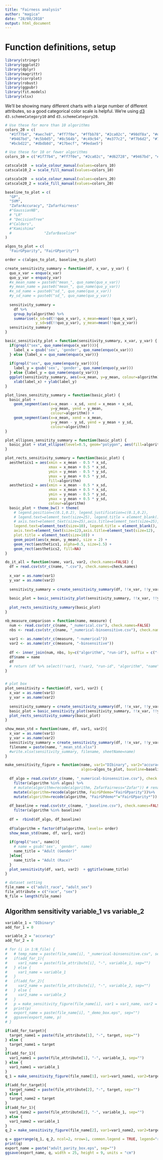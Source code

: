 ```yaml
---
title: "Fairness analysis"
author: "magica"
date: "28/08/2018"
output: html_document
---
```


# Function definitions, setup

```r
library(stringr)
library(ggplot2)
library(dplyr)
library(magrittr)
library(corrplot)
library(robust)
library(ggpubr)
library(fit.models)
library(xlsx)
```

We'll be showing many different charts with a large number of different attributes, so a good
categorical color scale is helpful. We're using [d3](https://d3js.org) `d3.schemeCategory10` and `d3.schemeCategory20`.

```r
# Use these for more than 10 algorithms
colors_20 = c(
  "#1f77b4", "#aec7e8", "#ff7f0e", "#ffbb78", "#2ca02c", "#98df8a", "#d62728", "#ff9896",
  "#9467bd", "#c5b0d5", "#8c564b", "#c49c94", "#e377c2", "#f7b6d2", "#7f7f7f", "#c7c7c7",
  "#bcbd22", "#dbdb8d", "#17becf", "#9edae5")

# Use these for 10 or fewer algorithms
colors_10 = c("#1f77b4", "#ff7f0e", "#2ca02c", "#d62728", "#9467bd", "#8c564b", "#e377c2", "#7f7f7f", "#bcbd22", "#17becf")

catscale10  = scale_colour_manual(values=colors_10)
catscale10_2 = scale_fill_manual(values=colors_10)

catscale20  = scale_colour_manual(values=colors_20)
catscale20_2 = scale_fill_manual(values=colors_20)

baseline_to_plot = c(
  "GP", 
  "SVM", 
  "ZafarAccuracy", "ZafarFairness"
  #"GaussianNB", 
  # "LR"
  # "DecisionTree"
  #"Calders", 
  #"Kamishima" 
  #               "ZafarBaseline"
)

algos_to_plot = c(
  "FairGPparity", "FairGPparity*")

order = c(algos_to_plot, baseline_to_plot)

create_sensitivity_summary = function(df, x_var, y_var) {
  quo_x_var = enquo(x_var)
  quo_y_var = enquo(y_var)
  #x_mean_name = paste0("mean_", quo_name(quo_x_var))
  #y_mean_name = paste0("mean_", quo_name(quo_y_var))
  #x_sd_name = paste0("sd_", quo_name(quo_x_var))
  #y_sd_name = paste0("sd_", quo_name(quo_y_var))
  
  sensitivity_summary = 
    df %>% 
    group_by(algorithm) %>% 
    summarise(x_sd=sd(!!quo_x_var), x_mean=mean(!!quo_x_var), 
              y_sd=sd(!!quo_y_var), y_mean=mean(!!quo_y_var))
  sensitivity_summary
}

basic_sensitivity_plot = function(sensitivity_summary, x_var, y_var) {
  if(grepl("sex", quo_name(enquo(x_var)))){
    label_x = gsub('sex', 'gender', quo_name(enquo(x_var)))
  } else {label_x = quo_name(enquo(x_var))}
  
  if(grepl("sex", quo_name(enquo(y_var)))){
    label_y = gsub('sex', 'gender', quo_name(enquo(y_var)))
  } else {label_y = quo_name(enquo(y_var))}
  ggplot(sensitivity_summary, aes(x=x_mean, y=y_mean, colour=algorithm)) + catscale10 + catscale10_2 +
    xlab(label_x) + ylab(label_y)
}

plot_lines_sensitity_summary = function(basic_plot) {
  basic_plot + 
    geom_segment(aes(x=x_mean - x_sd, xend = x_mean + x_sd,
                     y=y_mean, yend = y_mean,
                     colour=algorithm)) + 
    geom_segment(aes(x=x_mean, xend = x_mean,
                     y=y_mean - y_sd, yend = y_mean + y_sd,
                     colour=algorithm))
}

plot_ellipses_sensitity_summary = function(basic_plot) {
  basic_plot + stat_ellipse(level=0.5, geom="polygon", aes(fill=algorithm), alpha=0.2) + stat_ellipse(level=0.5, fill=NA)
}

plot_rects_sensitivity_summary = function(basic_plot) {
  aesthetics1 = aes(xmin = x_mean - 0.5 * x_sd,   
                    xmax = x_mean + 0.5 * x_sd,
                    ymin = y_mean - 0.5 * y_sd, 
                    ymax = y_mean + 0.5 * y_sd,
                    fill=algorithm)
  aesthetics2 = aes(xmin = x_mean - 0.5 * x_sd,   
                    xmax = x_mean + 0.5 * x_sd,
                    ymin = y_mean - 0.5 * y_sd, 
                    ymax = y_mean + 0.5 * y_sd,
                    colour=algorithm)
  basic_plot + theme_bw() + theme(
    # legend.position=c(0.1,0.2), legend.justification=c(0.1,0.2),
    # legend.text=element_text(size=25), legend.title = element_blank(),
    # axis.text=element_text(size=25),axis.title=element_text(size=25),
    legend.text=element_text(size=10), legend.title = element_blank(),
    axis.text=element_text(size=12),axis.title=element_text(size=12),
    plot.title = element_text(size=10)) + 
    geom_point(aes(x_mean, y_mean), size = 2) +
    geom_rect(aesthetics1, alpha=0.5, size=1.5) + 
    geom_rect(aesthetics2, fill=NA)
}

do_it_all = function(name, var1, var2, check.names=FALSE) {
  df = read.csv(str_c(name, ".csv"), check.names=check.names)
  
  x_var = as.name(var1)
  y_var = as.name(var2)
  
  sensitivity_summary = create_sensitivity_summary(df, !!x_var, !!y_var)
  
  basic_plot = basic_sensitivity_plot(sensitivity_summary, !!x_var, !!y_var) + ggtitle(name)
  
  plot_rects_sensitivity_summary(basic_plot)
}

nb_measure_comparison = function(name, measure) {
  num <- read.csv(str_c(name, "_numerical.csv"), check.names=FALSE)
  nbs <- read.csv(str_c(name, "_numerical-binsensitive.csv"), check.names=FALSE)
  
  var1 <- as.name(str_c(measure, "-numerical"))
  var2 <- as.name(str_c(measure, "-binsensitive"))
  
  df <- inner_join(num, nbs, by=c("algorithm", "run-id"), suffix = c("-numerical", "-binsensitive"))
  df$name = name
  df
  # return (df %>% select(!!var1, !!var2, "run-id", "algorithm", "name"))
}


# plot box
plot_sensitivity = function(df, var1, var2) {
  x_var = as.name(var1)
  y_var = as.name(var2)
  
  sensitivity_summary = create_sensitivity_summary(df, !!x_var, !!y_var)
  basic_plot = basic_sensitivity_plot(sensitivity_summary, !!x_var, !!y_var)
  plot_rects_sensitivity_summary(basic_plot)
}

show_mean_std = function(name, df, var1, var2){
  x_var = as.name(var1)
  y_var = as.name(var2)
  sensitivity_summary = create_sensitivity_summary(df, !!x_var, !!y_var)
  filename = paste(name, "_mean_std.xlsx")
  #write.xlsx(sensitivity_summary, filename, sheetName=name)
}

make_sensitivity_figure = function(name, var1="DIbinary", var2="accuracy", 
                                   algos=algos_to_plot, baseline=baseline_to_plot) {
  
  df_algo = read.csv(str_c(name, "_numerical-binsensitive.csv"), check.names=FALSE) %>%
    filter(algorithm %in% algos) %>%
    # mutate(algorithm=recode(algorithm, ZafarFairness="Zafar")) # rename to Zafar for clarity
    mutate(algorithm=recode(algorithm, FairGPdemo="FairGPparity"))%>%
    mutate(algorithm=recode(algorithm, "FairGPdemo*"="FairGPparity*"))
  
  df_baseline = read.csv(str_c(name, "_baseline.csv"), check.names=FALSE) %>%
    filter(algorithm %in% baseline)
  
  df =  rbind(df_algo, df_baseline)
  
  df$algorithm = factor(df$algorithm, levels= order) 
  show_mean_std(name, df, var1, var2)
  
  if(grepl("sex", name)){
    # name = gsub('sex', 'gender', name)
    name_title = "Adult (Gender)"
  }else{
    name_title = "Adult (Race)"
  }
  plot_sensitivity(df, var1, var2)  + ggtitle(name_title)
}

# dataset setting
file_name = c("adult_race", "adult_sex")
file_attribute = c("race", "sex")
N_file = length(file_name)
```

## Algorithm sensitivity variable_1 vs variable_2

```r
variable_1 = "DIbinary"
add_for_1 = 0

variable_2 = "accuracy"
add_for_2 = 0

# for (i in 1:N_file) {
#   # temp_name = paste(file_name[i], "_numerical-binsensitive.csv", sep="")
#   if(add_for_1){
#     var1_name = paste(file_attribute[i], "-", variable_1, sep="")
#   } else {
#     var1_name = variable_1
#   }
#   if(add_for_2){
#     var2_name = paste(file_attribute[i], "-", variable_2, sep="")
#   } else {
#     var2_name = variable_2
#   }
#   p = make_sensitivity_figure(file_name[i], var1 = var1_name, var2 = var2_name)
#   print(p)
#   export_name = paste(file_name[i], "_demo_box.eps", sep="")
#   ggsave(export_name, p)
# }

if(add_for_target){
  target_name1 = paste(file_attribute[1], "-", target, sep="")
} else {
  target_name1 = target
}
if(add_for_1){
  var1_name1 = paste(file_attribute[1], "-", variable_1, sep="")
} else {
  var1_name1 = variable_1
}
q_1 = make_sensitivity_figure(file_name[1], var1=var1_name1, var2=target_name1)

if(add_for_target){
  target_name2 = paste(file_attribute[2], "-", target, sep="")
} else {
  target_name2 = target
}
if(add_for_1){
  var1_name2 = paste(file_attribute[2], "-", variable_1, sep="")
} else {
  var1_name2 = variable_1
}
q_2 = make_sensitivity_figure(file_name[2], var1=var1_name2, var2=target_name2)

q = ggarrange(q_1, q_2, ncol=2, nrow=1, common.legend = TRUE, legend="right")
print(q)
export_name = paste("adult_parity_box.eps", sep="")
ggsave(export_name, q, width = 25, height = 9, units = "cm")
```
